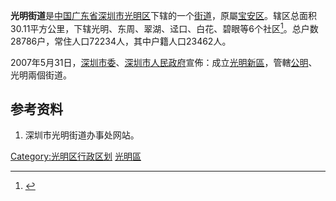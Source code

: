 {{multiple image
 | align = right
 | direction = vertical
 | width = 200
 | header = 2012年的光明街道
 | image1 = 光明街道20121224-1.jpg
 | alt1 = 
 | caption1 = 
 | image2 = 光明街道20121224-2.jpg
 | alt2 = 
 | caption2 = 具有越南風情的建築。
}}
'''光明街道'''是[[中华人民共和国|中国]][[广东省|广东省]][[深圳市|深圳市]][[光明区|光明区]]下辖的一个[[街道_(行政区划)|街道]]，原屬[[宝安区|宝安区]]。辖区总面积30.11平方公里，下辖光明、东周、翠湖、迳口、白花、碧眼等6个社区<ref>{{cite news |title=深圳光明新区6个新设街道办事处简介 |url=http://sz.people.com.cn/n2/2016/0901/c202846-28930264.html |publisher=深圳商报 |date=2016年9月1日 |accessdate=2016年9月2日 |archive-date=2016年9月13日 |archive-url=https://web.archive.org/web/20160913165617/http://sz.people.com.cn/n2/2016/0901/c202846-28930264.html |dead-url=no }}</ref>。总户数28786户，常住人口72234人，其中户籍人口23462人。

2007年5月31日，[[深圳市委|深圳市委]]、[[深圳市人民政府|深圳市人民政府]]宣佈：成立[[光明新區|光明新區]]，管轄[[公明街道|公明]]、光明兩個街道。

==参考资料==
{{reflist}}
#[http://www.guangming.gov.cn/# ]{{Wayback|url=http://www.guangming.gov.cn/ |date=20070917022949 }}深圳市光明街道办事处网站。

{{深圳小作品}}
{{深圳市光明区行政区划}}
[[Category:光明区行政区划|Category:光明区行政区划]]
[[Category:深圳街道_(行政区划)|光明區]]